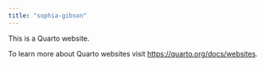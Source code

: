 ```yaml
---
title: "sophia-gibson"
---
```


This is a Quarto website.

To learn more about Quarto websites visit <https://quarto.org/docs/websites>.
